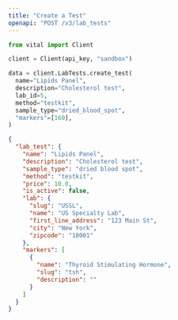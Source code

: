 ```yaml
---
title: "Create a Test"
openapi: "POST /v3/lab_tests"
---
```


<RequestExample>

```python Python
from vital import Client

client = Client(api_key, "sandbox")

data = client.LabTests.create_test(
  name="Lipids Panel",
  description="Cholesterol test",
  lab_id=5,
  method="testkit",
  sample_type="dried_blood_spot",
  "markers"=[160],
)

```

</RequestExample>

<ResponseExample>

```json Response
{
  "lab_test": {
    "name": "Lipids Panel",
    "description": "Cholesterol test",
    "sample_type": "dried blood spot",
    "method": "testkit",
    "price": 10.0,
    "is_active": false,
    "lab": {
      "slug": "USSL",
      "name": "US Specialty Lab",
      "first_line_address": "123 Main St",
      "city": "New York",
      "zipcode": "10001"
    },
    "markers": [
      {
        "name": "Thyroid Stimulating Hormone",
        "slug": "tsh",
        "description": ""
      }
    ]
  }
}
```

</ResponseExample>
